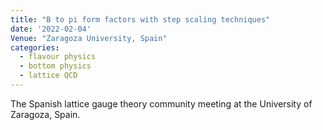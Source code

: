 ```yaml
---
title: "B to pi form factors with step scaling techniques"
date: '2022-02-04'
Venue: "Zaragoza University, Spain"
categories:
  - flavour physics
  - bottom physics
  - lattice QCD  
---
```


The Spanish lattice gauge theory community  meeting at the University of Zaragoza, Spain.

